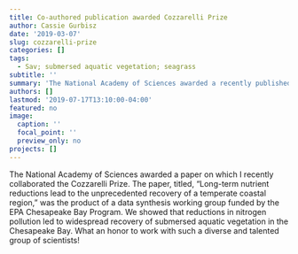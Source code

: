 ```yaml
---
title: Co-authored publication awarded Cozzarelli Prize
author: Cassie Gurbisz
date: '2019-03-07'
slug: cozzarelli-prize
categories: []
tags:
  - Sav; submersed aquatic vegetation; seagrass
subtitle: ''
summary: 'The National Academy of Sciences awarded a recently published collaborative paper the Cozzarelli Prize'
authors: []
lastmod: '2019-07-17T13:10:00-04:00'
featured: no
image:
  caption: ''
  focal_point: ''
  preview_only: no
projects: []
---
```


The National Academy of Sciences awarded a paper on which I recently collaborated the Cozzarelli Prize. The paper, titled, "Long-term nutrient reductions lead to the unprecedented recovery of a temperate coastal region," was the product of a data synthesis working group funded by the EPA Chesapeake Bay Program. We showed that reductions in nitrogen pollution led to widespread recovery of submersed aquatic vegetation in the Chesapeake Bay. What an honor to work with such a diverse and talented group of scientists!  